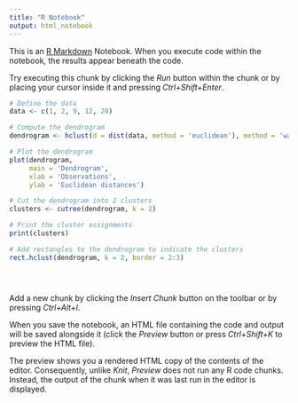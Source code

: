 ---
title: "R Notebook"
output: html_notebook
---

This is an [R Markdown](http://rmarkdown.rstudio.com) Notebook. When you execute code within the notebook, the results appear beneath the code. 

Try executing this chunk by clicking the *Run* button within the chunk or by placing your cursor inside it and pressing *Ctrl+Shift+Enter*. 

```{r}
# Define the data
data <- c(1, 2, 9, 12, 20)

# Compute the dendrogram
dendrogram <- hclust(d = dist(data, method = 'euclidean'), method = 'ward.D')

# Plot the dendrogram
plot(dendrogram,
     main = 'Dendrogram',
     xlab = 'Observations',
     ylab = 'Euclidean distances')

# Cut the dendrogram into 2 clusters
clusters <- cutree(dendrogram, k = 2)

# Print the cluster assignments
print(clusters)

# Add rectangles to the dendrogram to indicate the clusters
rect.hclust(dendrogram, k = 2, border = 2:3)





```

Add a new chunk by clicking the *Insert Chunk* button on the toolbar or by pressing *Ctrl+Alt+I*.

When you save the notebook, an HTML file containing the code and output will be saved alongside it (click the *Preview* button or press *Ctrl+Shift+K* to preview the HTML file).

The preview shows you a rendered HTML copy of the contents of the editor. Consequently, unlike *Knit*, *Preview* does not run any R code chunks. Instead, the output of the chunk when it was last run in the editor is displayed.
